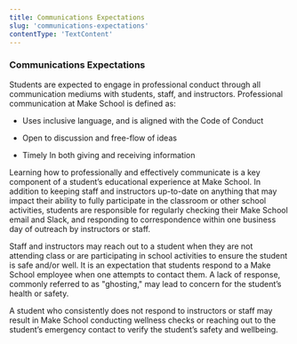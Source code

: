 ```yaml
---
title: Communications Expectations
slug: 'communications-expectations'
contentType: 'TextContent'
---
```


### Communications Expectations

Students are expected to engage in professional conduct through all communication mediums with
students, staff, and instructors. Professional communication at Make School is defined as:

- Uses inclusive language, and is aligned with the Code of Conduct

- Open to discussion and free-flow of ideas

- Timely In both giving and receiving information

Learning how to professionally and effectively communicate is a key component of a student’s
educational experience at Make School. In addition to keeping staff and instructors up-to-date on
anything that may impact their ability to fully participate in the classroom or other school
activities, students are responsible for regularly checking their Make School email and Slack, and
responding to correspondence within one business day of outreach by instructors or staff.

Staff and instructors may reach out to a student when they are not attending class or are
participating in school activities to ensure the student is safe and/or well. It is an expectation
that students respond to a Make School employee when one attempts to contact them. A lack of
response, commonly referred to as "ghosting," may lead to concern for the student’s health or
safety.

A student who consistently does not respond to instructors or staff may result in Make School
conducting wellness checks or reaching out to the student’s emergency contact to verify the
student’s safety and wellbeing.
